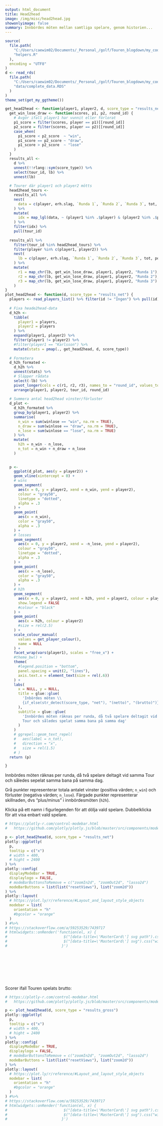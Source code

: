 ```yaml
---
output: html_document
title: Head2head
image: /img/misc/head2head.jpg    
showonlyimage: false  
summary: Innbördes möten mellan samtliga spelare, genom historien...
---
```

```r
source(
  file.path(
    "C:/Users/caewim02/Documents/_Personal_/golf/Touren_blogdown/my_code",
    "helpers.R"
  ),
  encoding = "UTF8"
)
d <- read_rds(
  file.path(
    "C:/Users/caewim02/Documents/_Personal_/golf/Touren_blogdown/my_code",
    "data/complete_data.RDS"
  )  
)
theme_set(get_my_ggtheme())
```
```r
get_head2head <- function(player1, player2, d, score_type = "results_net", ...) {
  get_win_lose_draw <- function(scores, p1, p2, round_id) {
    # Avgör ifall player1 har vunnit eller förlorat
    p1_score = filter(scores, player == p1)[[round_id]] 
    p2_score = filter(scores, player == p2)[[round_id]] 
    case_when(
      p1_score < p2_score  ~ "win",
      p1_score == p2_score ~ "draw",
      p1_score > p2_score  ~ "lose"
    )
  }
  results_all <- 
    d %>% 
    unnest(!!rlang::sym(score_type)) %>% 
    select(tour_id, lb) %>% 
    unnest(lb)
  
  # Tourer där player1 och player2 mötts
  head2head_tours <- 
    results_all %>% 
    nest(
      data = c(player, erh.slag, `Runda 1`, `Runda 2`, `Runda 3`, tot, pos)
    ) %>% 
    mutate(
      idx = map_lgl(data, ~ (player1 %in% .$player) & (player2 %in% .$player))
    ) %>% 
    filter(idx) %>% 
    pull(tour_id)
  
  results_all %>% 
    filter(tour_id %in% head2head_tours) %>% 
    filter(player %in% c(player1, player2)) %>% 
    nest(
      lb = c(player, erh.slag, `Runda 1`, `Runda 2`, `Runda 3`, tot, pos)
    ) %>% 
    mutate(
      r1 = map_chr(lb, get_win_lose_draw, player1, player2, "Runda 1"),
      r2 = map_chr(lb, get_win_lose_draw, player1, player2, "Runda 2"),
      r3 = map_chr(lb, get_win_lose_draw, player1, player2, "Runda 3")
    )
}
plot_head2head <- function(d, score_type = "results_net") {
  players <- read_players_list() %>% filter(id != "Ingen") %>% pull(id)
  
  # Fixa heade2head-data
  d_h2h <- 
    tibble(
      player1 = players,
      player2 = players
    ) %>% 
    expand(player1, player2) %>%
    filter(player1 != player2) %>% 
    #filter(player1 == "Karlsson") %>% 
    mutate(stats = pmap(., get_head2head, d, score_type))
  
  # Formatera
  d_h2h_formated <- 
    d_h2h %>% 
    unnest(stats) %>% 
    # Släpper rådata 
    select(-lb) %>% 
    pivot_longer(cols = c(r1, r2, r3), names_to = "round_id", values_to = "winlose") %>% 
    arrange(player1, player2, tour_id, round_id)
  
  # Summera antal head2head vinster/förluster
  d_plot <- 
    d_h2h_formated %>% 
    group_by(player1, player2) %>% 
    summarise(
      n_win = sum(winlose == "win", na.rm = TRUE), 
      n_draw = sum(winlose == "draw", na.rm = TRUE), 
      n_lose = sum(winlose == "lose", na.rm = TRUE)
    ) %>% 
    mutate(
      h2h = n_win - n_lose,
      n_tot = n_win + n_draw + n_lose
    )
  
  
  p <- 
    ggplot(d_plot, aes(y = player2)) + 
    geom_vline(xintercept = 0) +
    # wins
    geom_segment(
      aes(x = 0, y = player2, xend = n_win, yend = player2),
      colour = "gray50", 
      linetype = "dotted", 
      alpha = .3
    ) +  
    geom_point(
      aes(x = n_win), 
      color = "gray50",
      alpha = .3
    ) + 
    # losses
    geom_segment(
      aes(x = 0, y = player2, xend = -n_lose, yend = player2),
      colour = "gray50", 
      linetype = "dotted", 
      alpha = .3
    ) +    
    geom_point(
      aes(x = -n_lose), 
      color = "gray50", 
      alpha = .3
    ) +   
    # h2h
    geom_segment(
      aes(x = 0, y = player2, xend = h2h, yend = player2, colour = player2),
      show.legend = FALSE
      #colour = "black"
    ) +
    geom_point(
      aes(x = h2h, colour = player2)
      #size = rel(2.5)
    ) + 
    scale_colour_manual(
      values = get_player_colour(), 
      name = NULL
    ) +  
    facet_wrap(vars(player1), scales = "free_x") + 
    #theme_bw() + 
    theme(
      #legend.position = "bottom",
      panel.spacing = unit(2, "lines"), 
      axis.text.x = element_text(size = rel(.6))
    ) +
    labs(
      x = NULL, y = NULL,
      title = glue::glue(
        'Inbördes möten \\
        {if_else(str_detect(score_type, "net"), "(netto)", "(brutto)")}'
      ), 
      subtitle = glue::glue(
        'Innbördes möten räknas per runda, då två spelare deltagit vid samma 
        Tour och således spelat samma bana på samma dag'
      )
    )
    # ggrepel::geom_text_repel(
    #   aes(label = n_tot),
    #   direction = "x",
    #   size = rel(1.5)
    # )
  return (p)

}
```

Innbördes möten räknas per runda, då två spelare deltagit vid samma Tour och 
således sepelat samma bana på samma dag.

Grå punkter representerar totala antalet vinster (positiva värden; `n_win`) och 
förluster (negativa värden; `n_lose`). Färgade punkter representerar skillnaden, 
dvs "plus/minus" i innbördesmöten (`h2h`).

Klicka på ett namn i figurlegenden för att dölja vald spelare. Dubbelklicka för
att visa enbart vald spelare.
```r
# https://plotly-r.com/control-modebar.html
#   https://github.com/plotly/plotly.js/blob/master/src/components/modebar/buttons.js

p <- plot_head2head(d, score_type = "results_net")
plotly::ggplotly(
  p, 
  tooltip = c("x")
  # width = 400, 
  # hight = 2400
) %>%
plotly::config(
  displayModeBar = TRUE, 
  displaylogo = FALSE, 
  # modeBarButtonsToRemove = c("zoomIn2d", "zoomOut2d", "lasso2d")
  modeBarButtons = list(list("resetViews"), list("zoom2d"))
) %>% 
plotly::layout(
  # https://plot.ly/r/reference/#Layout_and_layout_style_objects
  modebar = list(
    orientation = "h"
    #bgcolor = "orange"
  )
) #%>% 
# https://stackoverflow.com/a/59253529/7439717
# htmlwidgets::onRender('function(el, x) {
#                          $("[data-title=\'MasterCard\'] svg path").css("fill", "#7ac143");
#                          $("[data-title=\'MasterCard\'] svg").css("width","2em");
#                         }')  
```

<br><br><br>
--------------------------------------------------------------------------------

Scorer ifall Touren spelats brutto:
```r
# https://plotly-r.com/control-modebar.html
#   https://github.com/plotly/plotly.js/blob/master/src/components/modebar/buttons.js

p <- plot_head2head(d, score_type = "results_gross")
plotly::ggplotly(
  p, 
  tooltip = c("x")
  # width = 400, 
  # hight = 2400
) %>%
plotly::config(
  displayModeBar = TRUE, 
  displaylogo = FALSE, 
  # modeBarButtonsToRemove = c("zoomIn2d", "zoomOut2d", "lasso2d")
  modeBarButtons = list(list("resetViews"), list("zoom2d"))
) %>% 
plotly::layout(
  # https://plot.ly/r/reference/#Layout_and_layout_style_objects
  modebar = list(
    orientation = "h"
    #bgcolor = "orange"
  )
) #%>% 
# https://stackoverflow.com/a/59253529/7439717
# htmlwidgets::onRender('function(el, x) {
#                          $("[data-title=\'MasterCard\'] svg path").css("fill", "#7ac143");
#                          $("[data-title=\'MasterCard\'] svg").css("width","2em");
#                         }')  
```

